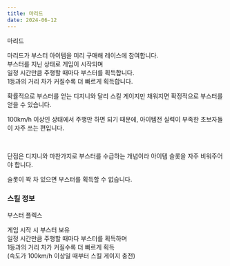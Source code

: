 ```yaml
---
title: 마리드
date: 2024-06-12
---
```


<Sprite className="character" backgroundPosition="-44px -1743px">마리드</Sprite>

<Bq>마리드가 부스터 아이템을 미리 구매해 레이스에 참여합니다. <br/>
부스터를 지닌 상태로 게임이 시작되며<br/>
일정 시간만큼 주행할 때마다 부스터를 획득합니다.<br/>
1등과의 거리 차가 커질수록 더 빠르게 획득합니다.</Bq>

확률적으로 부스터를 얻는 디지니와 달리 스킬 게이지만 채워지면 확정적으로 부스터를 얻을 수 있습니다.

100km/h 이상인 상태에서 주행만 하면 되기 때문에, 아이템전 실력이 부족한 초보자들이 자주 쓰는 편입니다.

<br/>

단점은 디지니와 마찬가지로 부스터를 수급하는 개념이라 아이템 슬롯을 자주 비워주어야 합니다.

슬롯이 꽉 차 있으면 부스터를 획득할 수 없습니다.

### 스킬 정보

<Sprite className="skill" backgroundPosition="-190px -100px">부스터 플렉스</Sprite>

<Info diffText="초보자 추천" titleText="부스터 플렉스" tagText="패시브"/>

<Bq>게임 시작 시 부스터 보유<br/>
일정 시간만큼 주행할 때마다 부스터를 획득하며<br/>
1등과의 거리 차가 커질수록 더 빠르게 획득<br/>
(속도가 100km/h 이상일 때부터 스킬 게이지 충전)</Bq>

<TagList title="주행 시간 쿨타임">
    <Tag name="일반" text1="30초"/>
    <Tag name="고급" text1="29초"/>
    <Tag name="희귀" text1="28초"/>
    <Tag name="영웅" text1="27초"/>
    <Tag name="전설" text1="26초"/>
</TagList>